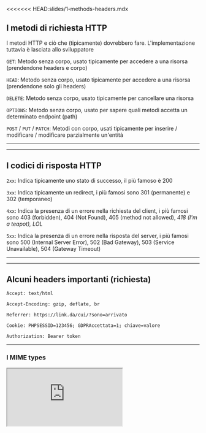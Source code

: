 <<<<<<< HEAD:slides/1-methods-headers.mdx
<!-- classes: title -->
<!-- section-title: richieste http -->
## I metodi di richiesta HTTP
I metodi HTTP e ciò che (tipicamente) dovrebbero fare. L'implementazione tuttavia è lasciata allo sviluppatore
<!-- fragments-start -->
<!-- block-start: methods -->
`GET`: Metodo senza corpo, usato tipicamente per accedere a una risorsa (prendendone headers e corpo)
<!-- block-end: methods -->
<!-- block-start: methods -->
`HEAD`: Metodo senza corpo, usato tipicamente per accedere a una risorsa (prendendone solo gli headers)
<!-- block-end: methods -->
<!-- block-start: methods -->
`DELETE`: Metodo senza corpo, usato tipicamente per cancellare una risorsa
<!-- block-end: methods -->
<!-- block-start: methods -->
`OPTIONS`: Metodo senza corpo, usato per sapere quali metodi accetta un determinato endpoint (path)
<!-- block-end: methods -->
<!-- block-start: methods -->
`POST` / `PUT` / `PATCH`: Metodi con corpo, usati tipicamente per inserire / modificare / modificare parzialmente un'entità
<!-- block-end: methods -->

<!-- fragments-end -->

---


---
<!-- section-title: risposte http -->

## I codici di risposta HTTP
<!-- fragments-start -->
<!-- block-start: methods -->
`2xx`: Indica tipicamente uno stato di successo, il più famoso è 200
<!-- block-end: methods -->
<!-- block-start: methods -->
`3xx`: Indica tipicamente un redirect, i più famosi sono 301 (permanente) e 302 (temporaneo)
<!-- block-end: methods -->
<!-- block-start: methods -->
`4xx`: Indica la presenza di un errore nella richiesta del client, i più famosi sono 403 (forbidden), 404 (Not Found), 405 (method not allowed), *418 (I'm a teapot), LOL*
<!-- block-end: methods -->
<!-- block-start: methods -->
`5xx`: Indica la presenza di un errore nella risposta del server, i più famosi sono 500 (Internal Server Error), 502 (Bad Gateway), 503 (Service Unavailable), 504 (Gateway Timeout)
<!-- block-end: methods -->

<!-- fragments-end -->

---

---
<!-- section-title: headers richieste -->

## Alcuni headers importanti (richiesta)

<!-- fragments-start -->
`Accept: text/html`

`Accept-Encoding: gzip, deflate, br`

`Referrer: https://link.da/cui/?sono=arrivato`

`Cookie: PHPSESSID=123456; GDPRAccettata=1; chiave=valore`

`Authorization: Bearer token`

<!-- fragments-end -->
<!--
`Origin: https://link.da.cui.sto.facendo.una.chiamata`
`Access-Control-Request-Headers: X-Custom-Header, Upgrade-Insecure-Requests`

`Access-Control-Request-Method: POST, GET, OPTIONS`
-->

---
<!-- section-title: MIME types -->

### I MIME types


<IFrame src="https://developer.mozilla.org/en-US/docs/Web/HTTP/Basics_of_HTTP/MIME_types"/>

---
<!-- section-title: headers risposte -->
## Alcuni headers importanti (risposta)

<!--

`Access-Control-Allow-Origin: http://localhost:8000`

`Access-Control-Allow-Credentials: true`

`Access-Control-Allow-Headers: X-Custom-Header, Upgrade-Insecure-Requests`

`Access-Control-Allow-Methods: POST, GET, OPTIONS`

`X-Frame-Options: DENY`

`Content-Security-Policy: default-src 'self' http://example.com; script-src *.google.com;`

-->
<!-- fragments-start -->
`Server: Apache/2.2.14 (Win32)`

`Allow: OPTIONS, GET, HEAD, POST`

`Content-Disposition: attachment; filename="filename.jpg"`

`Content-Type: text/html; charset=UTF-8`

`Content-Length: 8`

`Location: /index.html`

`Set-Cookie: PHPSESSID=123456; Expires=Wed, 21 Oct 2015 07:28:00 GMT; Secure; HttpOnly`

<!-- fragments-end -->

---

## Ok, questo è come comunicano, ma come faccio a vedere le pagine?
=======
<!-- classes: title -->

## I metodi di richiesta HTTP
I metodi HTTP e ciò che (tipicamente) dovrebbero fare. L'implementazione tuttavia è lasciata allo sviluppatore
<!-- fragments-start -->
<!-- block-start: methods -->
`GET`: Metodo senza corpo, usato tipicamente per accedere a una risorsa (prendendone headers e corpo)
<!-- block-end: methods -->
<!-- block-start: methods -->
`HEAD`: Metodo senza corpo, usato tipicamente per accedere a una risorsa (prendendone solo gli headers)
<!-- block-end: methods -->
<!-- block-start: methods -->
`DELETE`: Metodo senza corpo, usato tipicamente per cancellare una risorsa
<!-- block-end: methods -->
<!-- block-start: methods -->
`OPTIONS`: Metodo senza corpo, usato per sapere quali metodi accetta un determinato endpoint (path)
<!-- block-end: methods -->
<!-- block-start: methods -->
`POST` / `PUT` / `PATCH`: Metodi con corpo, usati tipicamente per inserire / modificare / modificare parzialmente un'entità
<!-- block-end: methods -->

<!-- fragments-end -->

---


---

## I codici di risposta HTTP
<!-- fragments-start -->
<!-- block-start: methods -->
`2xx`: Indica tipicamente uno stato di successo, il più famoso è 200
<!-- block-end: methods -->
<!-- block-start: methods -->
`3xx`: Indica tipicamente un redirect, i più famosi sono 301 (permanente) e 302 (temporaneo)
<!-- block-end: methods -->
<!-- block-start: methods -->
`4xx`: Indica la presenza di un errore nella richiesta del client, i più famosi sono 403 (forbidden), 404 (Not Found), 405 (method not allowed), *418 (I'm a teapot), LOL*
<!-- block-end: methods -->
<!-- block-start: methods -->
`5xx`: Indica la presenza di un errore nella risposta del server, i più famosi sono 500 (Internal Server Error), 502 (Bad Gateway), 503 (Service Unavailable), 504 (Gateway Timeout)
<!-- block-end: methods -->

<!-- fragments-end -->

---

---

## Alcuni headers importanti (richiesta)

<!-- fragments-start -->
`Accept: text/html`

`Accept-Encoding: gzip, deflate, br`

`Referrer: https://link.da/cui/?sono=arrivato`

`Cookie: PHPSESSID=123456; GDPRAccettata=1; chiave=valore`

`Authorization: Bearer token`

<!-- fragments-end -->
<!--
`Origin: https://link.da.cui.sto.facendo.una.chiamata`
`Access-Control-Request-Headers: X-Custom-Header, Upgrade-Insecure-Requests`

`Access-Control-Request-Method: POST, GET, OPTIONS`
-->

---

### I MIME types


<IFrame src="https://developer.mozilla.org/en-US/docs/Web/HTTP/Basics_of_HTTP/MIME_types"/>

---

## Alcuni headers importanti (risposta)

<!--

`Access-Control-Allow-Origin: http://localhost:8000`

`Access-Control-Allow-Credentials: true`

`Access-Control-Allow-Headers: X-Custom-Header, Upgrade-Insecure-Requests`

`Access-Control-Allow-Methods: POST, GET, OPTIONS`

`X-Frame-Options: DENY`

`Content-Security-Policy: default-src 'self' http://example.com; script-src *.google.com;`

-->
<!-- fragments-start -->
`Server: Apache/2.2.14 (Win32)`

`Allow: OPTIONS, GET, HEAD, POST`

`Content-Disposition: attachment; filename="filename.jpg"`

`Content-Type: text/html; charset=UTF-8`

`Content-Length: 8`

`Location: /index.html`

`Set-Cookie: PHPSESSID=123456; Expires=Wed, 21 Oct 2015 07:28:00 GMT; Secure; HttpOnly`

<!-- fragments-end -->

---

## Ok, questo è come comunicano, ma come faccio a vedere le pagine?
>>>>>>> 0b896d2b17db3de5bde0e8cb1c3738100109a5b9:Lez1/slides/1-methods-headers.mdx
